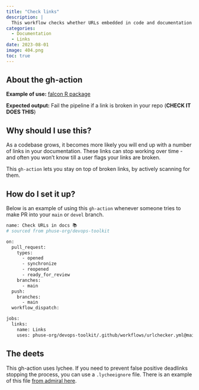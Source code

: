 ```yaml
---
title: "Check links"
description: |
  This workflow checks whether URLs embedded in code and documentation are valid. Invalid URLs result in workflow failures. 
categories:
  - Documentation
  - Links
date: 2023-08-01
image: 404.png
toc: true
---
```


:::{.callout-note style="margin-top: 0rem;" collapse="false"}
## About the gh-action

**Example of use:** [falcon R package](https://github.com/pharmaverse/falcon/blob/use-phuse-cicd/.github/workflows/phuse-basics.yml)

**Expected output:** Fail the pipeline if a link is broken in your repo (**CHECK IT DOES THIS**)
:::

## Why should I use this?

As a codebase grows, it becomes more likely you will end up with a number of links in your documentation. 
These links can stop working over time - and often you won't know till a user flags your links are broken.

This `gh-action` lets you stay on top of broken links, by actively scanning for them.

## How do I set it up?

Below is an example of using this `gh-action` whenever someone tries to make PR into your `main` or `devel` branch.


```bash
name: Check URLs in docs 📚
# sourced from phuse-org/devops-toolkit

on:
  pull_request:
    types:
      - opened
      - synchronize
      - reopened
      - ready_for_review
    branches:
      - main
  push:
    branches:
      - main
  workflow_dispatch:

jobs:
  links:
    name: Links
    uses: phuse-org/devops-toolkit/.github/workflows/urlchecker.yml@main
```

## The deets

This gh-action uses lychee. If you need to prevent false positive deadlinks stopping the 
process, you can use a `.lycheeignore` file. There is an example of this file [from 
admiral here](https://github.com/pharmaverse/admiral/blob/devel/.lycheeignore).
